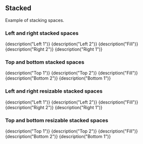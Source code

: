 
<CommonHeader />

<Meta title="Basic examples/Stacked" />

## Stacked

Example of stacking spaces.

### Left and right stacked spaces

<Preview>
	<Story name="Fixed vertical">
		<ViewPort>
			<Left size="15%" style={blue} order={1}>
				{description("Left 1")}
			</Left>
			<Left size="15%" style={red} order={2}>
				{description("Left 2")}
			</Left>
			<Fill style={green}>{description("Fill")}</Fill>
			<Right size="15%" style={red} order={2}>
				{description("Right 2")}
			</Right>
			<Right size="15%" style={blue} order={1}>
				{description("Right 1")}
			</Right>
		</ViewPort>
	</Story>
</Preview>

### Top and bottom stacked spaces

<Preview>
	<Story name="Fixed horizontal">
		<ViewPort>
			<Top size="15%" style={blue} order={1}>
				{description("Top 1")}
			</Top>
			<Top size="15%" style={red} order={2}>
				{description("Top 2")}
			</Top>
			<Fill style={green}>{description("Fill")}</Fill>
			<Bottom size="15%" style={red} order={2}>
				{description("Bottom 2")}
			</Bottom>
			<Bottom size="15%" style={blue} order={1}>
				{description("Bottom 1")}
			</Bottom>
		</ViewPort>
	</Story>
</Preview>

### Left and right resizable stacked spaces

<Preview>
	<Story name="Resizable vertical">
		<ViewPort>
			<LeftResizable size="15%" style={blue} trackSize={true} order={1}>
				{description("Left 1")}
			</LeftResizable>
			<LeftResizable size="15%" style={red} trackSize={true} order={2}>
				{description("Left 2")}
			</LeftResizable>
			<Fill style={green} trackSize={true}>
				{description("Fill")}
			</Fill>
			<RightResizable size="15%" style={red} trackSize={true} order={2}>
				{description("Right 2")}
			</RightResizable>
			<RightResizable size="15%" style={blue} trackSize={true} order={1}>
				{description("Right 1")}
			</RightResizable>
		</ViewPort>
	</Story>
</Preview>

### Top and bottom resizable stacked spaces

<Preview>
	<Story name="Resizable horizontal">
		<ViewPort>
			<TopResizable size="15%" style={blue} trackSize={true} order={1}>
				{description("Top 1")}
			</TopResizable>
			<TopResizable size="15%" style={red} trackSize={true} order={2}>
				{description("Top 2")}
			</TopResizable>
			<Fill style={green} trackSize={true}>
				{description("Fill")}
			</Fill>
			<BottomResizable size="15%" style={red} trackSize={true} order={2}>
				{description("Bottom 2")}
			</BottomResizable>
			<BottomResizable size="15%" style={blue} trackSize={true} order={1}>
				{description("Bottom 1")}
			</BottomResizable>
		</ViewPort>
	</Story>
</Preview>
